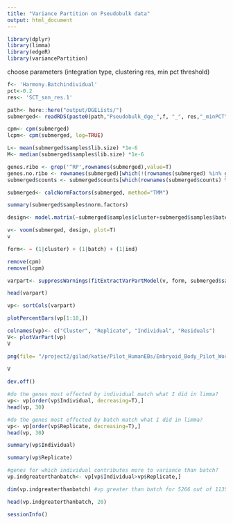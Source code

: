```yaml
---
title: "Variance Partition on Pseudobulk data"
output: html_document
---
```


```r
library(dplyr)
library(limma)
library(edgeR)
library(variancePartition)
```


choose parameters (integration type, clustering res, min pct threshold)
```r
f<- 'Harmony.Batchindividual'
pct<-0.2
res<- 'SCT_snn_res.1'
```

```r
path<- here::here("output/DGELists/")
submerged<- readRDS(paste0(path,"Pseudobulk_dge_",f, "_", res,"_minPCT",pct,".rds"))
```

```r
cpm<- cpm(submerged)
lcpm<- cpm(submerged, log=TRUE)
```

```r
L<- mean(submerged$samples$lib.size) *1e-6
M<- median(submerged$samples$lib.size) *1e-6
```

```r
genes.ribo <- grep('^RP',rownames(submerged),value=T)
genes.no.ribo <- rownames(submerged)[which(!(rownames(submerged) %in% genes.ribo))]
submerged$counts <- submerged$counts[which(rownames(submerged$counts) %in% genes.no.ribo),] #remove ribosomal genes
```

```r
submerged<- calcNormFactors(submerged, method="TMM")

summary(submerged$samples$norm.factors)
```
```r
design<- model.matrix(~submerged$samples$cluster+submerged$samples$batch+submerged$samples$ind)
```

```r
v<- voom(submerged, design, plot=T)
v
```

```r
form<- ~ (1|cluster) + (1|batch) + (1|ind)
```

```r
remove(cpm)
remove(lcpm)
```


```r
varpart<- suppressWarnings(fitExtractVarPartModel(v, form, submerged$samples))
```

```r
head(varpart)
```
    
    

```r
vp<- sortCols(varpart)
```


```r
plotPercentBars(vp[1:10,])
```

```r
colnames(vp)<- c("Cluster", "Replicate", "Individual", "Residuals")
V<- plotVarPart(vp)
V
```

```r
png(file= "/project2/gilad/katie/Pilot_HumanEBs/Embryoid_Body_Pilot_Workflowr/output/figs/Fig4_VarPartRes1.png", width=8, height=5, units= "in", res=1080)

V
  
dev.off()
```


```r
#do the genes most effected by individual match what I did in limma?
vp<- vp[order(vp$Individual, decreasing=T),]
head(vp, 30)
```

```r
#do the genes most effected by batch match what I did in limma?
vp<- vp[order(vp$Replicate, decreasing=T),]
head(vp, 30)
```

```r
summary(vp$Individual)
```

```r
summary(vp$Replicate)
```

```r
#genes for which individual contributes more to variance than batch?
vp.indgreaterthanbatch<- vp[vp$Individual>vp$Replicate,]

dim(vp.indgreaterthanbatch) #vp greater than batch for 5266 out of 11356
```

```r
head(vp.indgreaterthanbatch, 20)
```
```r
sessionInfo()
```

